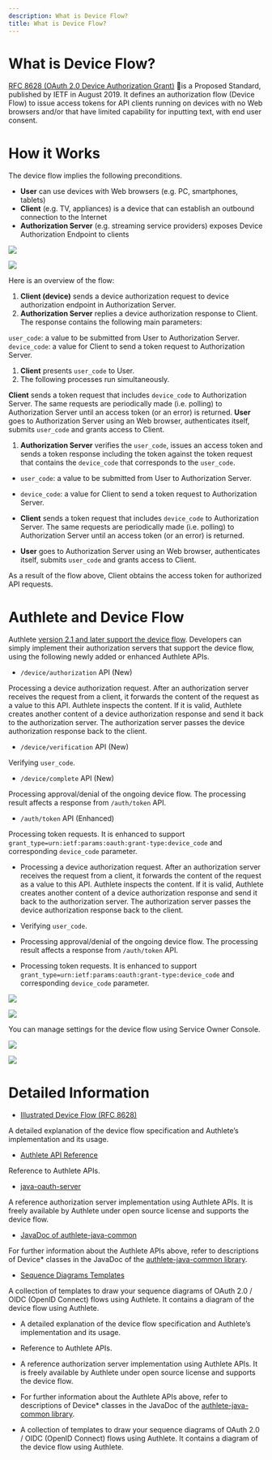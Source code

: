 ```yaml
---
description: What is Device Flow?
title: What is Device Flow?
---
```



# What is Device Flow?

[RFC 8628 (OAuth 2.0 Device Authorization Grant)](https://tools.ietf.org/html/rfc8628) is a Proposed Standard, published by IETF in August 2019.
It defines an authorization flow (Device Flow) to issue access tokens for API clients running on devices with no Web browsers and/or that have limited capability for inputting text,
with end user consent.

# How it Works

The device flow implies the following preconditions.

- **User** can use devices with Web browsers (e.g. PC, smartphones, tablets)
- **Client** (e.g. TV, appliances) is a device that can establish an outbound connection to the Internet
- **Authorization Server** (e.g. streaming service providers) exposes Device Authorization Endpoint to clients

![](https://storage.googleapis.com/authlete-website/img/developers/device_flow/device_flow_01_en.png)

![](https://storage.googleapis.com/authlete-website/img/developers/device_flow/device_flow_01_en.png)

Here is an overview of the flow:

1. **Client (device)** sends a device authorization request to device authorization endpoint in Authorization Server.
1. **Authorization Server** replies a device authorization response to Client. The response contains the following main parameters:

`user_code`: a value to be submitted from User to Authorization Server.
`device_code`: a value for Client to send a token request to Authorization Server.
1. **Client** presents `user_code` to User.
1. The following processes run simultaneously.

**Client** sends a token request that includes `device_code` to Authorization Server. The same requests are periodically made (i.e. polling) to Authorization Server until an access token (or an error) is returned.
**User** goes to Authorization Server using an Web browser, authenticates itself, submits `user_code` and grants access to Client.
1. **Authorization Server** verifies the `user_code`, issues an access token and sends a token response including the token against the token request that contains the `device_code` that corresponds to the `user_code`.

- `user_code`: a value to be submitted from User to Authorization Server.
- `device_code`: a value for Client to send a token request to Authorization Server.

- **Client** sends a token request that includes `device_code` to Authorization Server. The same requests are periodically made (i.e. polling) to Authorization Server until an access token (or an error) is returned.
- **User** goes to Authorization Server using an Web browser, authenticates itself, submits `user_code` and grants access to Client.

As a result of the flow above, Client obtains the access token for authorized API requests.

# Authlete and Device Flow

Authlete [version 2.1 and later support the device flow](https://docs.authlete.com/#device-flow).
Developers can simply implement their authorization servers that support the device flow, using the following newly added or enhanced Authlete APIs.

- `/device/authorization` API (New)

Processing a device authorization request. After an authorization server receives the request from a client, it forwards the content of the request as a value to this API.
Authlete inspects the content. If it is valid, Authlete creates another content of a device authorization response and send it back to the authorization server.
The authorization server passes the device authorization response back to the client.
- `/device/verification` API (New)

Verifying `user_code`.
- `/device/complete` API (New)

Processing approval/denial of the ongoing device flow. The processing result affects a response from `/auth/token` API.
- `/auth/token` API (Enhanced)

Processing token requests.
It is enhanced to support `grant_type=urn:ietf:params:oauth:grant-type:device_code` and corresponding `device_code` parameter.

- Processing a device authorization request. After an authorization server receives the request from a client, it forwards the content of the request as a value to this API.
Authlete inspects the content. If it is valid, Authlete creates another content of a device authorization response and send it back to the authorization server.
The authorization server passes the device authorization response back to the client.

- Verifying `user_code`.

- Processing approval/denial of the ongoing device flow. The processing result affects a response from `/auth/token` API.

- Processing token requests.
It is enhanced to support `grant_type=urn:ietf:params:oauth:grant-type:device_code` and corresponding `device_code` parameter.

![](https://storage.googleapis.com/authlete-website/img/developers/device_flow/device_flow_02_en.png)

![](https://storage.googleapis.com/authlete-website/img/developers/device_flow/device_flow_02_en.png)

You can manage settings for the device flow using Service Owner Console.

![](https://storage.googleapis.com/authlete-website/img/developers/device_flow/device_flow_03_en.png)

![](https://storage.googleapis.com/authlete-website/img/developers/device_flow/device_flow_03_en.png)

# Detailed Information

- [Illustrated Device Flow (RFC 8628)](https://medium.com/@darutk/illustrated-device-flow-rfc-8628-d23d6d311acc)

A detailed explanation of the device flow specification and Authlete’s implementation and its usage.
- [Authlete API Reference](https://docs.authlete.com/)

Reference to Authlete APIs.
- [java-oauth-server](https://github.com/authlete/java-oauth-server)

A reference authorization server implementation using Authlete APIs.
It is freely available by Authlete under open source license and supports the device flow.
- [JavaDoc of authlete-java-common](https://authlete.github.io/authlete-java-common/)

For further information about the Authlete APIs above,
refer to descriptions of Device* classes in the JavaDoc of the [authlete-java-common library](https://github.com/authlete/authlete-java-common).
- [Sequence Diagrams Templates](/resources/templates/sequence-diagrams/)

A collection of templates to draw your sequence diagrams of OAuth 2.0 / OIDC (OpenID Connect) flows using Authlete.
It contains a diagram of the device flow using Authlete.

- A detailed explanation of the device flow specification and Authlete’s implementation and its usage.

- Reference to Authlete APIs.

- A reference authorization server implementation using Authlete APIs.
It is freely available by Authlete under open source license and supports the device flow.

- For further information about the Authlete APIs above,
refer to descriptions of Device* classes in the JavaDoc of the [authlete-java-common library](https://github.com/authlete/authlete-java-common).

- A collection of templates to draw your sequence diagrams of OAuth 2.0 / OIDC (OpenID Connect) flows using Authlete.
It contains a diagram of the device flow using Authlete.
